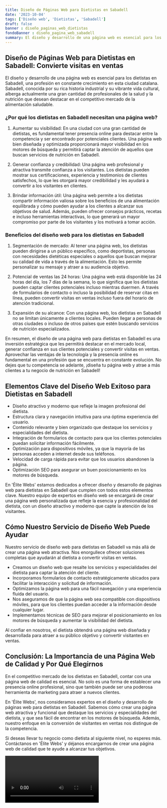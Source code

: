 ```yaml
---
title: Diseño de Páginas Web para Dietistas en Sabadell
date: '2023-10-04'
tags: ['Diseño web', 'Dietistas', 'Sabadell']
draft: false
banner : diseño_paginas_web_dietistas
fondoBanner : diseño_pagina_web_sabadell
summary: El diseño y desarrollo de una página web es esencial para los dietistas en Sabadell, una profesión en constante crecimiento en esta ciudad catalana. Sabadell, conocida por su rica historia industrial y su vibrante vida cultural, alberga actualmente una gran cantidad de profesionales de la salud y la nutrición que desean destacar en el competitivo mercado de la alimentación saludable.
---
```


## Diseño de Páginas Web para Dietistas en Sabadell: Convierte visitas en ventas

El diseño y desarrollo de una página web es esencial para los dietistas en Sabadell, una profesión en constante crecimiento en esta ciudad catalana. Sabadell, conocida por su rica historia industrial y su vibrante vida cultural, alberga actualmente una gran cantidad de profesionales de la salud y la nutrición que desean destacar en el competitivo mercado de la alimentación saludable.

### ¿Por qué los dietistas en Sabadell necesitan una página web?

1. Aumentar su visibilidad: En una ciudad con una gran cantidad de dietistas, es fundamental tener presencia online para destacar entre la competencia y ser encontrado por potenciales clientes. Una página web bien diseñada y optimizada proporcionará mayor visibilidad en los motores de búsqueda y permitirá captar la atención de aquellos que buscan servicios de nutrición en Sabadell.

2. Generar confianza y credibilidad: Una página web profesional y atractiva transmite confianza a los visitantes. Los dietistas pueden mostrar sus certificaciones, experiencia y testimonios de clientes satisfechos, lo que les otorgará mayor credibilidad y les ayudará a convertir a los visitantes en clientes.

3. Brindar información útil: Una página web permite a los dietistas compartir información valiosa sobre los beneficios de una alimentación equilibrada y cómo pueden ayudar a los clientes a alcanzar sus objetivos de salud. Además, pueden ofrecer consejos prácticos, recetas e incluso herramientas interactivas, lo que generará un mayor compromiso por parte de los visitantes y los motivará a tomar acción.

### Beneficios del diseño web para los dietistas en Sabadell

1. Segmentación de mercado: Al tener una página web, los dietistas pueden dirigirse a un público específico, como deportistas, personas con necesidades dietéticas especiales o aquellos que buscan mejorar su calidad de vida a través de la alimentación. Esto les permite personalizar su mensaje y atraer a su audiencia objetivo.

2. Potencial de ventas las 24 horas: Una página web está disponible las 24 horas del día, los 7 días de la semana, lo que significa que los dietistas pueden captar clientes potenciales incluso mientras duermen. A través de formularios de contacto o incluso la posibilidad de reservar citas en línea, pueden convertir visitas en ventas incluso fuera del horario de atención tradicional.

3. Expansión de su alcance: Con una página web, los dietistas en Sabadell no se limitan únicamente a clientes locales. Pueden llegar a personas de otras ciudades o incluso de otros países que estén buscando servicios de nutrición especializados.

En resumen, el diseño de una página web para dietistas en Sabadell es una inversión estratégica que les permitirá destacar en el mercado local, generar confianza en sus clientes potenciales y convertir visitas en ventas. Aprovechar las ventajas de la tecnología y la presencia online es fundamental en una profesión que se encuentra en constante evolución. No dejes que tu competencia se adelante, ¡diseña tu página web y atrae a más clientes a tu negocio de nutrición en Sabadell!

<GifSeo />

<Cta />

## Elementos Clave del Diseño Web Exitoso para Dietistas en Sabadell

- Diseño atractivo y moderno que refleje la imagen profesional del dietista.
- Estructura clara y navegación intuitiva para una óptima experiencia del usuario.
- Contenido relevante y bien organizado que destaque los servicios y especialidades del dietista.
- Integración de formularios de contacto para que los clientes potenciales puedan solicitar información fácilmente.
- Optimización para dispositivos móviles, ya que la mayoría de las personas acceden a internet desde sus teléfonos.
- Velocidad de carga rápida para evitar que los usuarios abandonen la página.
- Optimización SEO para asegurar un buen posicionamiento en los motores de búsqueda.

En 'Élite Webs' estamos dedicados a ofrecer diseño y desarrollo de páginas web para dietistas en Sabadell que cumplen con todos estos elementos clave. Nuestro equipo de expertos en diseño web se encargará de crear una página web personalizada que refleje la esencia y profesionalidad del dietista, con un diseño atractivo y moderno que capte la atención de los visitantes.

## Cómo Nuestro Servicio de Diseño Web Puede Ayudar

Nuestro servicio de diseño web para dietistas en Sabadell va más allá de crear una página web atractiva. Nos enorgullece ofrecer soluciones completas que ayudarán al dietista a convertir visitas en ventas.

- Creamos un diseño web que resalte los servicios y especialidades del dietista para captar la atención del cliente.
- Incorporamos formularios de contacto estratégicamente ubicados para facilitar la interacción y solicitud de información.
- Optimizamos la página web para una fácil navegación y una experiencia fluida del usuario.
- Nos aseguramos de que la página web sea compatible con dispositivos móviles, para que los clientes puedan acceder a la información desde cualquier lugar.
- Implementamos técnicas de SEO para mejorar el posicionamiento en los motores de búsqueda y aumentar la visibilidad del dietista.

Al confiar en nosotros, el dietista obtendrá una página web diseñada y desarrollada para atraer a su público objetivo y convertir visitantes en ventas.

## Conclusión: La Importancia de una Página Web de Calidad y Por Qué Elegirnos

En el competitivo mercado de los dietistas en Sabadell, contar con una página web de calidad es esencial. No solo es una forma de establecer una presencia online profesional, sino que también puede ser una poderosa herramienta de marketing para atraer a nuevos clientes.

En 'Élite Webs', nos consideramos expertos en el diseño y desarrollo de páginas web para dietistas en Sabadell. Sabemos cómo crear una página web atractiva y funcional que destaque los servicios y especialidades del dietista, y que sea fácil de encontrar en los motores de búsqueda. Además, nuestro enfoque en la conversión de visitantes en ventas nos distingue de la competencia.

Si deseas llevar tu negocio como dietista al siguiente nivel, no esperes más. Contáctanos en 'Élite Webs' y déjanos encargarnos de crear una página web de calidad que te ayude a alcanzar tus objetivos.

<Video />

<CtaBot job='Dietistas' city='Sabadell'/>

<Gmaps query='Sabadell+españa+maps' />